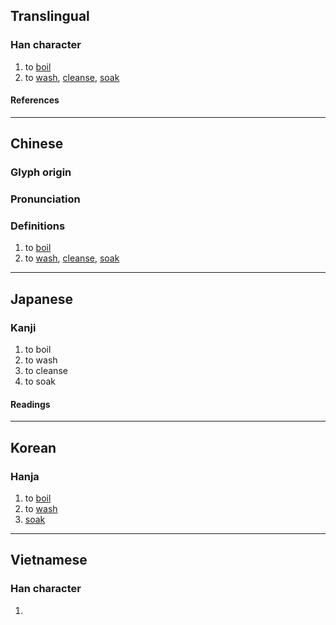 {{character info}}
{{character info|0x2F913}}
==Translingual==

===Han character===
{{Han char|rn=85|rad=水|as=17|sn=20|four=38127|canj=EOMB,XEOMB|ids=⿰氵龠}}

# to [[boil]]
# to [[wash]], [[cleanse]], [[soak]]

====References====
{{Han ref|kx=0661.160|dkj=18709|dj=1071.020|hdz=31788.100|uh=7039}}

----

==Chinese==
{{zh-forms}}

===Glyph origin===
{{Han etym}}

===Pronunciation===
{{zh-pron
|m=yuè
|c=joek6
|h=pfs=
|md=
|mn=
|w=
|mc=y
|oc=y
|cat=v
}}

===Definitions===
{{zh-hanzi}}

# to [[boil]]
# to [[wash]], [[cleanse]], [[soak]]

----

==Japanese==

===Kanji===
{{ja-kanji|grade=|rs=水17}}

# to boil
# to wash
# to cleanse
# to soak

====Readings====
{{ja-readings
|on=せく, よう
|kun=ひたす
}}

----

==Korean==

===Hanja===
{{ko-hanja|약}}

# to [[boil]]
# to [[wash]]
# [[soak]]

----

==Vietnamese==

===Han character===
{{vi-readings|rs=水17|reading=dược, thược}}

# {{rfdef|vi|sort=水17}}